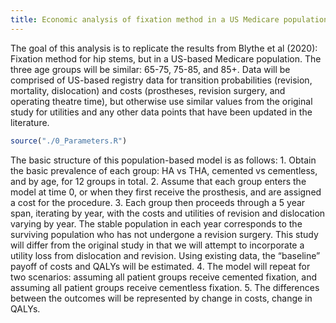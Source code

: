 ```yaml
---
title: Economic analysis of fixation method in a US Medicare population
---
```

The goal of this analysis is to replicate the results from Blythe et al (2020): Fixation method for hip stems, but in a US-based Medicare population. The three age groups will be similar: 65-75, 75-85, and 85+. Data will be comprised of US-based registry data for transition probabilities (revision, mortality, dislocation) and costs (prostheses, revision surgery, and operating theatre time), but otherwise use similar values from the original study for utilities and any other data points that have been updated in the literature.

```r
source("./0_Parameters.R")
```

The basic structure of this population-based model is as follows:
1. Obtain the basic prevalence of each group: HA vs THA, cemented vs cementless, and by age, for 12 groups in total.
2. Assume that each group enters the model at time 0, or when they first receive the prosthesis, and are assigned a cost for the procedure.
3. Each group then proceeds through a 5 year span, iterating by year, with the costs and utilities of revision and dislocation varying by year. The stable population in each year corresponds to the surviving population who has not undergone a revision surgery. This study will differ from the original study in that we will attempt to incorporate a utility loss from dislocation and revision. Using existing data, the "baseline" payoff of costs and QALYs will be estimated.
4. The model will repeat for two scenarios: assuming all patient groups receive cemented fixation, and assuming all patient groups receive cementless fixation.
5. The differences between the outcomes will be represented by change in costs, change in QALYs.

```r

```